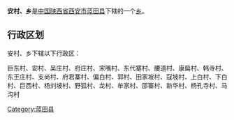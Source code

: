 {{中国乡级行政区
|行政区全称 = 安村、乡
|景观照片文件名 = 
|景观照片描述 = 
|汉语拼音 =
|其他语言 = 
|其他语言名称 = 
|位置图文件名 = 
|位置图描述 = 
|自定义图片=
|上级行政区 = [[陕西省|陕西省]][[西安市|西安市]][[蓝田县|蓝田县]]
|行政区类别 = [[乡级行政区|乡]]
|行政区划代码 = 
|行政区划 = 
|村委会 = 
|居委会 = 
|建置时间 = 
|领导职位 = 
|领导名称 = 
|政府驻地 = 
|毗邻 = 
|地理坐标 = 
|总面积 = 
|总人口 = 
|户籍人口 = 
|户籍人口年份 = 
|常住人口 = 
|常住人口年份 = 
|人口密度 = 
|GDP = 
|邮政编码 = 
|电话区号 = 
|官方网站 = 
|网站名称 = 
}}
'''安村、乡'''是[[中华人民共和国|中国]][[陕西省|陕西省]][[西安市|西安市]][[蓝田县|蓝田县]]下辖的一个[[乡级行政区|乡]]。

== 行政区划 ==
安村、乡下辖以下行政区：

巨东村、安村、吴庄村、府庄村、宋嘴村、东代寨村、腰道村、康扁村、韩寺村、东王庄村、支尚村、府君寨村、偏白村、郭村、田家坡村、寇坡村、上白村、下白村、巨西村、杨刘坡村、野狐村、龙村、牟家村、邵寨村、新华村、杨孔寺村、马沟村

{{陕西小作品}}
{{蓝田县行政区划}}

[[Category:蓝田县|Category:蓝田县]]